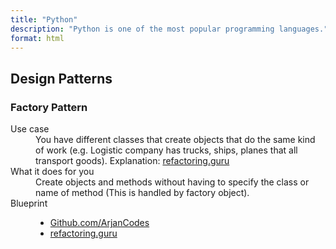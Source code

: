 ```yaml
---
title: "Python"
description: "Python is one of the most popular programming languages."
format: html
---
```



## Design Patterns

### Factory Pattern
Use case
: You have different classes that create objects that do the same kind of work (e.g. Logistic company has trucks, ships, planes that all transport goods).
Explanation: [refactoring.guru](https://refactoring.guru/design-patterns/factory-method)

What it does for you
: Create objects and methods without having to specify the class or name of method (This is handled by factory object).

Blueprint
: 
- [Github.com/ArjanCodes](https://github.com/ArjanCodes/2021-factory-pattern/blob/main/after.py)
- [refactoring.guru](https://refactoring.guru/design-patterns/factory-method/python/example#example-0)

